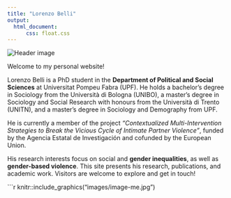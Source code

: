 ---
title: "Lorenzo Belli"
output:
  html_document:
      css: float.css
---

<div class="header-image">
  <img src="images/image-background.jpg" alt="Header image">
</div>


Welcome to my personal website!

<p align="justify">
Lorenzo Belli is a PhD student in the **Department of Political and Social Sciences** at Universitat Pompeu Fabra (UPF). He holds a bachelor’s degree in Sociology from the Università di Bologna (UNIBO), a master’s degree in Sociology and Social Research with honours from the Università di Trento (UNITN), and a master’s degree in Sociology and Demography from UPF.

He is currently a member of the project *“Contextualized Multi-Intervention Strategies to Break the Vicious Cycle of Intimate Partner Violence”*, funded by the Agencia Estatal de Investigación and cofunded by the European Union.

His research interests focus on social and **gender inequalities**, as well as **gender-based violence**. This site presents his research, publications, and academic work. Visitors are welcome to explore and get in touch!
</p>


```{r me, echo=FALSE, out.width='50%', fig.align='center'}
knitr::include_graphics("images/image-me.jpg")
